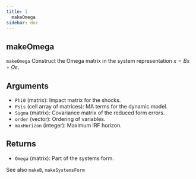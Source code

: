 ```yaml
--- 
title: | 
  makeOmega
sidebar: doc
---
```


::: {.doc-box}
::: {.callout-warning appearance="simple" icon="false" collapse="true"}    
# makeOmega


`makeOmega` Construct the Omega matrix in the system representation $x = Bx + \Omega\varepsilon$.

## Arguments
- `Phi0` (matrix): Impact matrix for the shocks.
- `Psis` (cell array of matrices): MA terms for the dynamic model.
- `Sigma` (matrix): Covariance matrix of the reduced form errors.
- `order` (vector): Ordering of variables.
- `maxHorizon` (integer): Maximum IRF horizon.

## Returns
- `Omega` (matrix): Part of the systems form.

See also `makeB`, `makeSystemsForm`
:::
:::


    